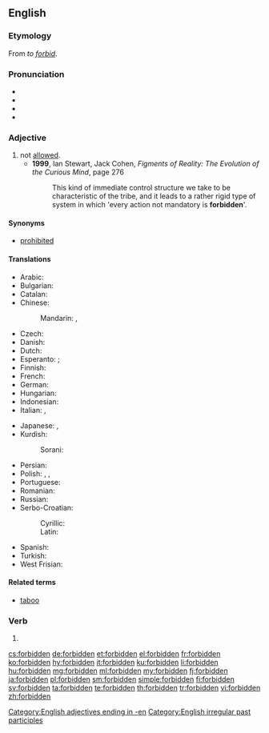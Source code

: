 ==English==
{{wikipedia}}

===Etymology===
From ''to [[forbid]]''.

===Pronunciation===
* {{IPA|/fɝˈbɪdən/|lang=en}}
* {{audio|En-uk-forbidden.ogg|Audio (UK)|lang=en}}
* {{rhymes|ɪdən|lang=en}}
* {{audio|En-us-forbidden.ogg|Audio, US|lang=en}}

===Adjective===
{{en-adj}}

# not [[allowed]].
#* '''1999''', Ian Stewart, Jack Cohen, ''Figments of Reality: The Evolution of the Curious Mind'', page 276
#*: This kind of immediate control structure we take to be characteristic of the tribe, and it leads to a rather rigid type of system in which 'every action not mandatory is '''forbidden''''.

====Synonyms====
* [[prohibited]]

====Translations====
{{trans-top|not allowed}}
* Arabic: {{t|ar|ممنوع|tr=mamnuu`}}
* Bulgarian: {{t+|bg|забранен|sc=Cyrl}}
* Catalan: {{t|ca|prohibit|m}}
* Chinese:
*: Mandarin: {{t+|cmn|被禁止|tr=bèi jìnzhǐ|sc=Hani}},  {{t+|cmn|禁止|tr=jìnzhǐ|sc=Hani}}
* Czech: {{t|cs|zakázaný}}
* Danish: {{t|da|forbudt}}
* Dutch: {{t+|nl|verboden}}
* Esperanto: {{t|eo|malpermesa}}; {{t|eo|malpermesita}}
* Finnish: {{t+|fi|kielletty}}
* French: {{t+|fr|interdit}}
* German: {{t+|de|verboten}}
* Hungarian: {{t+|hu|tilos}}
* Indonesian: {{t+|id|dilarang}}
* Italian: {{t+|it|vietato}},  {{t+|it|proibito}}
{{trans-mid}}
* Japanese: {{t|ja|禁じられた|tr=kinjirareta}},  {{t|ja|禁止の|tr=kinshi-no}}
* Kurdish:
*: Sorani: {{t+|ku|قه‌ده‌غه‌|tr=qadagha|sc=ku-Arab}}
* Persian: {{t+|fa|ممنوعه|sc=fa-Arab}}
* Polish: {{t|pl|zabroniony|m}}, {{t+|pl|zakazany|m}}, {{t|pl|wzbroniony|m}}
* Portuguese: {{t+|pt|proibido}}
* Romanian: {{t+|ro|interzis}}
* Russian: {{t+|ru|запрещённый|tr=zapreščónnyj}}
* Serbo-Croatian:
*: Cyrillic: {{t|sh|забрањен|m|sc=Cyrl}}
*: Latin: {{t|sh|zabranjen|m}}
* Spanish: {{t+|es|prohibido|m}}
* Turkish: {{t+|tr|yasak}}
* West Frisian: {{t|fy|ferbean}}
{{trans-bottom}}

====Related terms====
* [[taboo]]

===Verb===
{{head|en|past participle}}

# {{past participle of|forbid|lang=en}}

[[Category:English adjectives ending in -en]]
[[Category:English irregular past participles]]

[[cs:forbidden]]
[[de:forbidden]]
[[et:forbidden]]
[[el:forbidden]]
[[fr:forbidden]]
[[ko:forbidden]]
[[hy:forbidden]]
[[it:forbidden]]
[[ku:forbidden]]
[[li:forbidden]]
[[hu:forbidden]]
[[mg:forbidden]]
[[ml:forbidden]]
[[my:forbidden]]
[[fj:forbidden]]
[[ja:forbidden]]
[[pl:forbidden]]
[[sm:forbidden]]
[[simple:forbidden]]
[[fi:forbidden]]
[[sv:forbidden]]
[[ta:forbidden]]
[[te:forbidden]]
[[th:forbidden]]
[[tr:forbidden]]
[[vi:forbidden]]
[[zh:forbidden]]